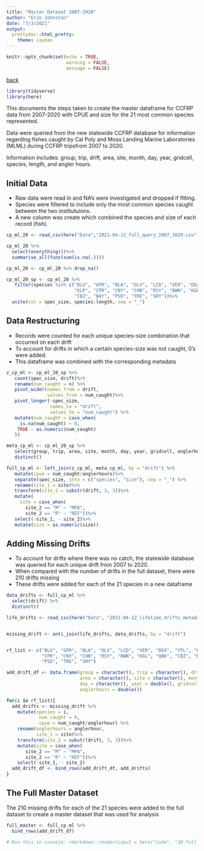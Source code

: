 ```yaml
---
title: "Master Dataset 2007-2020"
author: "Erin Johnston"
date: "7/3/2021"
output: 
  prettydoc::html_pretty:
    theme: cayman
---
```


```r
knitr::opts_chunk$set(echo = TRUE,
                      warning = FALSE,
                      message = FALSE)
```

[back](https://erinmarjo.github.io/CCFRP/27_thesis_progress_report.html)

```r

library(tidyverse)
library(here)

```

This documents the steps taken to create the master dataframe for CCFRP data from 2007-2020 with CPUE and size for the 21 most common species represented.

Data were queried from the new statewide CCFRP database for information regarding fishes caught by Cal Poly and Moss Landing Marine Laboratories (MLML) during CCFRP tripsfrom 2007 to 2020. 

Information includes: group, trip, drift, area, site, month, day, year, gridcell, species, length, and angler hours.

## Initial Data

* Raw data were read in and NA's were investigated and dropped if fitting. 
* Species were filtered to include only the most common species caught between the two institutuions. 
* A new column was create which combined the species and size of each record (fish).


```r

cp_ml_20 <- read_csv(here("Data","2021-04-12_full_query_2007_2020.csv"))

cp_ml_20 %>%
  select(everything())%>%
  summarise_all(funs(sum(is.na(.))))

cp_ml_20 <- cp_ml_20 %>% drop_na()

cp_ml_20_sp <- cp_ml_20 %>%
   filter(species %in% c("BLU", "GPR", "BLA", "OLV", "LCD", "VER", "DEA", "YTL",
                         "KLP", "CPR", "CNY", "CHN", "RSY", "BWN", "KGL", "QBK", 
                         "CBZ", "BAY", "PSD", "TRE", "SRY"))%>%
  unite(col = spec_size, species:length, sep = "_")

```

## Data Restructuring

* Records were counted for each unique species-size combination that occurred on each drift
* To account for drifts in which a certain species-size was not caught, 0's were added.
* This dataframe was combined with the corresponding metadata

```r

z_cp_ml <- cp_ml_20_sp %>%
   count(spec_size, drift)%>%
   rename(num_caught = n) %>% 
   pivot_wider(names_from = drift,
               values_from = num_caught)%>% 
   pivot_longer(-spec_size,
                names_to = "drift",
                values_to = "num_caught") %>%
   mutate(num_caught = case_when(
     is.na(num_caught) ~ 0,
    TRUE ~ as.numeric(num_caught)
   ))

meta_cp_ml <- cp_ml_20_sp %>%
   select(group, trip, area, site, month, day, year, gridcell, anglerhours, drift)%>%
   distinct()

full_cp_ml <- left_join(z_cp_ml, meta_cp_ml, by = "drift") %>%
   mutate(cpue = num_caught/anglerhours)%>%
   separate(spec_size, into = c("species", "size"), sep = "_") %>%
   rename(site_1 = site)%>%
   transform(site_2 = substr(drift, 3, 3))%>%
   mutate(
     site = case_when(
       site_2 == "M" ~ "MPA",
       site_2 == "R" ~ "REF"))%>%
   select(-site_1, - site_2)%>%
   mutate(size = as.numeric(size))

```

## Adding Missing Drifts

* To account for drifts where there was no catch, the statewide database was queried for each unique drift from 2007 to 2020. 
* When compared with the number of drifts in the full dataset, there were 210 drifts missing
* These drifts were added for each of the 21 species in a new dataframe


```r

data_drifts <- full_cp_ml %>%
  select(drift) %>%
  distinct()

life_drifts <- read_csv(here("Data", "2021-04-12_lifetime_drifts_metadata.csv"))


missing_drift <- anti_join(life_drifts, data_drifts, by = "drift")


rf_list <- c("BLU", "GPR", "BLA", "OLV", "LCD", "VER", "DEA", "YTL", "KLP",
             "CPR", "CNY", "CHN", "RSY", "BWN", "KGL", "QBK", "CBZ", "BAY", 
             "PSD", "TRE", "SRY")

add_drift_df <- data.frame(group = character(), trip = character(), drift = character(),
                           area = character(), site = character(), month = character(), 
                           day = character(), year = double(), gridcell = character(),
                           anglerhours = double())

for(i in rf_list){
  add_drifts <- missing_drift %>%
    mutate(species = i,
            num_caught = 0,
            cpue = num_caught/anglerhour) %>%
    rename(anglerhours = anglerhour,
           site_1 = site)%>%
    transform(site_2 = substr(drift, 3, 3))%>%
    mutate(site = case_when(
       site_2 == "M" ~ "MPA",
       site_2 == "R" ~ "REF"))%>%
    select(-site_1, - site_2)
  add_drift_df <- bind_rows(add_drift_df, add_drifts)
}

```

## The Full Master Dataset

The 210 missing drifts for each of the 21 species were added to the full dataset to create a master dataset that was used for analysis

```r

full_master <- full_cp_ml %>%
  bind_rows(add_drift_df)

```


```r
# Run this in console: rmarkdown::render(input = here("Code", "30_full_master_df_creation.Rmd"), output_dir = here("docs"))

```